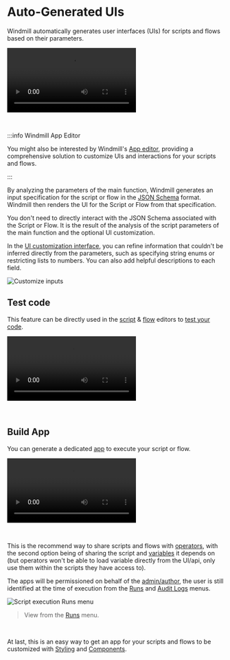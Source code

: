 
# Auto-Generated UIs

Windmill automatically generates user interfaces (UIs) for scripts and flows based on their parameters.

<video
    className="border-2 rounded-xl object-cover w-full h-full dark:border-gray-800"
    autoPlay
    controls
    id="main-video"
    src="/videos/auto_generated_uis.mp4"
/>

<br/>

:::info Windmill App Editor

You might also be interested by Windmill's [App editor](../../getting_started/7_apps_quickstart/index.mdx), providing a comprehensive solution to customize UIs and interactions for your scripts and flows.

:::

By analyzing the parameters of the main function, Windmill generates an input specification for the script or flow in the [JSON Schema](../13_json_schema_and_parsing/index.md) format. Windmill then renders the UI for the Script or Flow from that specification.

You don't need to directly interact with the JSON Schema associated with the Script or Flow. It is the result of the analysis of the script parameters of the main function and the optional UI customization.

In the [UI customization interface](../../script_editor/customize_ui.mdx), you can refine information that couldn't be inferred directly from the parameters, such as specifying string enums or restricting lists to numbers. You can also add helpful descriptions to each field.

![Customize inputs](./customize_inputs.png.webp)

<div class="grid grid-cols-2 gap-6 mb-4">
	<DocCard
		title="Customize UI"
		description="Some arguments' types can be given advanced settings that will affect the inputs' auto-generated UI and JSON Schema."
		href="/docs/script_editor/customize_ui"
	/>
</div>



## Test code

This feature can be directly used in the [script](../../getting_started/0_scripts_quickstart/index.mdx) & [flow](../../getting_started/6_flows_quickstart/index.mdx) editors to [test your code](../23_instant_preview/index.mdx).

<video
    className="border-2 rounded-xl object-cover w-full h-full dark:border-gray-800"
    controls
    src="/videos/ui_from_script_editor.mp4"
/>

<br/>

<div class="grid grid-cols-2 gap-6 mb-4">
	<DocCard
    	title="Instant Preview & Testing"
    	description="Windmill allows users to test what they are building directly from the editor, even before deployment."
    	href="/docs/core_concepts/instant_preview"
    />
</div>

## Build App

You can generate a dedicated [app](../../apps/0_app_editor/index.mdx) to execute your script or flow.

<video
    className="border-2 rounded-xl object-cover w-full h-full dark:border-gray-800"
    controls
    src="/videos/cowsay_app.mp4"
/>

<br/>

This is the recommend way to share scripts and flows with [operators](../16_roles_and_permissions/index.mdx), with the second option being of sharing the script and [variables](../2_variables_and_secrets/index.mdx) it depends on (but operators won't be able to load variable directly from the UI/api, only use them within the scripts they have access to).

The apps will be permissioned on behalf of the [admin/author](../16_roles_and_permissions/index.mdx), the user is still identified at the time of execution from the [Runs](../5_monitor_past_and_future_runs/index.mdx) and [Audit Logs](../14_audit_logs/index.mdx) menus.

![Script execution Runs menu](./script_exec_runs.png "View from the run menu")

> View from the [Runs](../5_monitor_past_and_future_runs/index.mdx) menu.

<br/>

At last, this is an easy way to get an app for your scripts and flows to be customized with [Styling](../../apps/4_app_configuration_settings/4_app_styling.mdx) and [Components](../../apps/4_app_configuration_settings/1_app_component_library.mdx).

<div class="grid grid-cols-2 gap-6 mb-4">
	<DocCard
    	title="Instant Preview & Testing"
    	description="Windmill allows users to test what they are building directly from the editor, even before deployment."
    	href="/docs/core_concepts/instant_preview"
    />
</div>